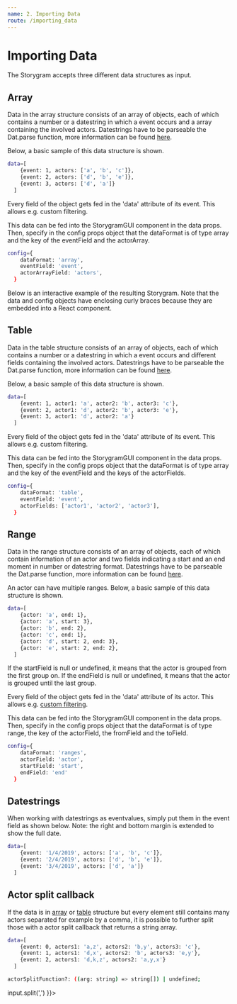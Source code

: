 ```yaml
---
name: 2. Importing Data
route: /importing_data
---
```


# Importing Data

The Storygram accepts three different data structures as input.

## Array

Data in the array structure consists of an array of objects, each of which contains a number or a datestring in which a event occurs and a array containing the involved actors. Datestrings have to be parseable the Dat.parse function, more information can be found [here](https://developer.mozilla.org/de/docs/Web/JavaScript/Reference/Global_Objects/Date/parse).

Below, a basic sample of this data structure is shown. 

```sh
data=[
    {event: 1, actors: ['a', 'b', 'c']},
    {event: 2, actors: ['d', 'b', 'e']},
    {event: 3, actors: ['d', 'a']}
  ]
```

Every field of the object gets fed in the 'data' attribute of its event. This allows e.g. custom filtering.

This data can be fed into the StorygramGUI component in the data props. Then, specify in the config props object that the dataFormat is of type array and the key of the eventField and the actorArray.

```sh
config={
    dataFormat: 'array',
    eventField: 'event',
    actorArrayField: 'actors',
  }
```

Below is an interactive example of the resulting Storygram. Note that the data and config objects have enclosing curly braces because they are embedded into a React component.

<Playground>
  <StorygramGUI data={[
    {event: 1, actors: ['a', 'b', 'c']},
    {event: 2, actors: ['d', 'b', 'e']},
    {event: 3, actors: ['d', 'a']}
  ]}
  config={ {
    dataFormat: 'array',
    eventField: 'event',
    actorArrayField: 'actors',
  }}></StorygramGUI>
</Playground>

## Table

Data in the table structure consists of an array of objects, each of which contains a number or a datestring in which a event occurs and different fields containing the involved actors. Datestrings have to be parseable the Dat.parse function, more information can be found [here](https://developer.mozilla.org/de/docs/Web/JavaScript/Reference/Global_Objects/Date/parse).

Below, a basic sample of this data structure is shown. 

```sh
data=[
    {event: 1, actor1: 'a', actor2: 'b', actor3: 'c'},
    {event: 2, actor1: 'd', actor2: 'b', actor3: 'e'},
    {event: 3, actor1: 'd', actor2: 'a'}
  ]
```

Every field of the object gets fed in the 'data' attribute of its event. This allows e.g. custom filtering.

This data can be fed into the StorygramGUI component in the data props. Then, specify in the config props object that the dataFormat is of type array and the key of the eventField and the keys of the actorFields.

```sh
config={
    dataFormat: 'table',
    eventField: 'event',
    actorFields: ['actor1', 'actor2', 'actor3'],
  }
```

<Playground>
  <StorygramGUI data={[
    {event: 1, actor1: 'a', actor2: 'b', actor3: 'c'},
    {event: 2, actor1: 'd', actor2: 'b', actor3: 'e'},
    {event: 3, actor1: 'd', actor2: 'a'}
  ]}
  config={ {
    dataFormat: 'table',
    eventField: 'event',
    actorFields: ['actor1', 'actor2', 'actor3'],
  }}></StorygramGUI>
</Playground>

## Range

Data in the range structure consists of an array of objects, each of which contain information of an actor and two fields indicating a start and an end moment in number or datestring format. Datestrings have to be parseable the Dat.parse function, more information can be found [here](https://developer.mozilla.org/de/docs/Web/JavaScript/Reference/Global_Objects/Date/parse).

An actor can have multiple ranges. 
Below, a basic sample of this data structure is shown. 

```sh
data=[
    {actor: 'a', end: 1},
    {actor: 'a', start: 3},
    {actor: 'b', end: 2},
    {actor: 'c', end: 1},
    {actor: 'd', start: 2, end: 3},
    {actor: 'e', start: 2, end: 2},
  ]
```

If the startField is null or undefined, it means that the actor is grouped from the first group on. If the endField is null or undefined, it means that the actor is grouped until the last group.

Every field of the object gets fed in the 'data' attribute of its actor. This allows e.g. [custom filtering](/filtering#custom-actor-filter).

This data can be fed into the StorygramGUI component in the data props. Then, specify in the config props object that the dataFormat is of type range, the key of the actorField, the fromField and the toField.

```sh
config={
    dataFormat: 'ranges',
    actorField: 'actor',
    startField: 'start',
    endField: 'end'
  }
```

<Playground>
  <StorygramGUI data={[
    {actor: 'a', end: 1},
    {actor: 'a', start: 3},
    {actor: 'b', end: 2},
    {actor: 'c', end: 1},
    {actor: 'd', start: 2, end: 3},
    {actor: 'e', start: 2, end: 2},
  ]}
  config={ {
    dataFormat: 'ranges',
    actorField: 'actor',
    startField: 'start',
    endField: 'end'
  }}></StorygramGUI>
</Playground>

## Datestrings

When working with datestrings as eventvalues, simply put them in the event field as shown below. Note: the right and bottom margin is extended to show the full date.

```sh
data=[
    {event: '1/4/2019', actors: ['a', 'b', 'c']},
    {event: '2/4/2019', actors: ['d', 'b', 'e']},
    {event: '3/4/2019', actors: ['d', 'a']}
  ]
```

<Playground>
  <StorygramGUI data={[
    {event: '1/4/2019', actors: ['a', 'b', 'c']},
    {event: '2/4/2019', actors: ['d', 'b', 'e']},
    {event: '3/4/2019', actors: ['d', 'a']}
  ]}
  config={ {
    dataFormat: 'array',
    eventField: 'event',
    actorArrayField: 'actors',
    marginRight: 80,
    marginBottom: 70,
  }}></StorygramGUI>
</Playground>

## Actor split callback

If the data is in [array](/importing_data#array) or [table](/importing_data#table) structure but every element still contains many actors separated for example by a comma, it is possible to further split those with a actor split callback that returns a string array. 

```sh
data=[
    {event: 0, actors1: 'a,z', actors2: 'b,y', actors3: 'c'},
    {event: 1, actors1: 'd,x', actors2: 'b', actors3: 'e,y'},
    {event: 2, actors1: 'd,k,z', actors2: 'a,y,x'}
  ]
```

```sh
actorSplitFunction?: ((arg: string) => string[]) | undefined;
```

<Playground>
  <StorygramGUI data={[
    {event: 0, actors1: 'a,z', actors2: 'b,y', actors3: 'c'},
    {event: 1, actors1: 'd,x', actors2: 'b', actors3: 'e,y'},
    {event: 2, actors1: 'd,k,z', actors2: 'a,y,x'}
  ]}
  config={ {
    dataFormat: 'table',
    eventField: 'event',
    actorFields: ['actors1', 'actors2', 'actors3'],
    actorSplitFunction: (input) => input.split(',')
  }}></StorygramGUI>
</Playground>
